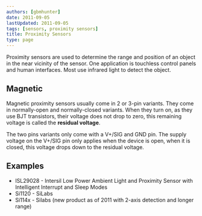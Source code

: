 ```yaml
---
authors: [gbmhunter]
date: 2011-09-05
lastUpdated: 2011-09-05
tags: [sensors, proximity sensors]
title: Proximity Sensors
type: page
---
```


<WarningIsNotes />

Proximity sensors are used to determine the range and position of an object in the near vicinity of the sensor. One application is touchless control panels and human interfaces. Most use infrared light  to detect the object.

## Magnetic

Magnetic proximity sensors usually come in 2 or 3-pin variants. They come in normally-open and normally-closed variants. When they turn on, as they use BJT transistors, their voltage does not drop to zero, this remaining voltage is called the **residual voltage**.

The two pins variants only come with a V+/SIG and GND pin. The supply voltage on the V+/SIG pin only applies when the device is open, when it is closed, this voltage drops down to the residual voltage.

## Examples

* ISL29028 - Intersil Low Power Ambient Light and Proximity Sensor with Intelligent Interrupt and Sleep Modes
* Si1120 - SiLabs
* Si114x - Silabs (new product as of 2011 with 2-axis detection and longer range)
